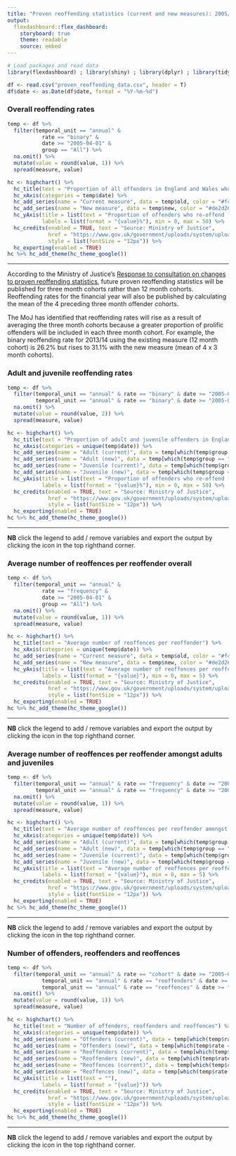 ```yaml
---
title: "Proven reoffending statistics (current and new measures): 2005/06-2013/14"
output: 
  flexdashboard::flex_dashboard:
    storyboard: true
    theme: readable
    source: embed
---
```


```r
# Load packages and read data
library(flexdashboard) ; library(shiny) ; library(dplyr) ; library(tidyr) ; library(highcharter)

df <- read.csv("proven_reoffending_data.csv", header = T)
df$date <- as.Date(df$date, format = "%Y-%m-%d")
```

### Overall reoffending rates

```r
temp <- df %>% 
  filter(temporal_unit == "annual" & 
           rate == "binary" &
           date >= "2005-04-01" &
           group == "All") %>% 
  na.omit() %>% 
  mutate(value = round(value, 1)) %>% 
  spread(measure, value)

hc <- highchart() %>%
  hc_title(text = "Proportion of all offenders in England and Wales who commit a proven re-offence") %>% 
  hc_xAxis(categories = temp$date) %>% 
  hc_add_series(name = "Current measure", data = temp$old, color = "#fc9272") %>% 
  hc_add_series(name = "New measure", data = temp$new, color = "#de2d26") %>% 
  hc_yAxis(title = list(text = "Proportion of offenders who re-offend (%)"),
           labels = list(format = "{value}%"), min = 0, max = 50) %>% 
  hc_credits(enabled = TRUE, text = "Source: Ministry of Justice",
             href = "https://www.gov.uk/government/uploads/system/uploads/attachment_data/file/519686/proven-reoffending-consultation-supporting-tables.xlsx",
             style = list(fontSize = "12px")) %>%
  hc_exporting(enabled = TRUE)
hc %>% hc_add_theme(hc_theme_google())
```

*** 

According to the Ministry of Justice's [Response to consultation on changes to proven reoffending statistics](https://www.gov.uk/government/uploads/system/uploads/attachment_data/file/519644/proven-reoffending-consultation-response.pdf), future proven reoffending statistics will be published for three month cohorts rather than 12 month cohorts. Reoffending rates for the financial year will also be published by calculating the mean of the 4 preceding three month offender cohorts. 

The MoJ has identified that reoffending rates will rise as a result of averaging the three month cohorts because a greater proportion of prolific offenders will be included in each three month cohort. For example, the binary reoffending rate for 2013/14 using the existing measure (12 month cohort) is 26.2% but rises to 31.1% with the new measure (mean of 4 x 3 month cohorts).

### Adult and juvenile reoffending rates

```r
temp <- df %>% 
  filter(temporal_unit == "annual" & rate == "binary" & date >= "2005-04-01" & group == "Adult" |
         temporal_unit == "annual" & rate == "binary" & date >= "2005-04-01" & group == "Juvenile" ) %>% 
  na.omit() %>% 
  mutate(value = round(value, 2)) %>% 
  spread(measure, value)

hc <- highchart() %>%
  hc_title(text = "Proportion of adult and juvenile offenders in England and Wales who commit a proven re-offence") %>% 
  hc_xAxis(categories = unique(temp$date)) %>%
  hc_add_series(name = "Adult (current)", data = temp[which(temp$group == "Adult"), ]$old, color = "#a1d99b") %>% 
  hc_add_series(name = "Adult (new)", data = temp[which(temp$group == "Adult"), ]$new, color = "#31a354") %>% 
  hc_add_series(name = "Juvenile (current)", data = temp[which(temp$group == "Juvenile"), ]$old, color = "#a6bddb") %>% 
  hc_add_series(name = "Juvenile (new)", data = temp[which(temp$group == "Juvenile"), ]$new, color = "#2b8cbe") %>% 
  hc_yAxis(title = list(text = "Proportion of offenders who re-offend (%)"),
           labels = list(format = "{value}%"), min = 0, max = 50) %>% 
  hc_credits(enabled = TRUE, text = "Source: Ministry of Justice",
             href = "https://www.gov.uk/government/uploads/system/uploads/attachment_data/file/519686/proven-reoffending-consultation-supporting-tables.xlsx",
             style = list(fontSize = "12px")) %>%
  hc_exporting(enabled = TRUE)
hc %>% hc_add_theme(hc_theme_google())
```

*** 

**NB** click the legend to add / remove variables and export the output by clicking the icon in the top righthand corner.

### Average number of reoffences per reoffender overall

```r
temp <- df %>% 
  filter(temporal_unit == "annual" & 
           rate == "frequency" &
           date >= "2005-04-01" &
           group == "All") %>% 
  na.omit() %>% 
  mutate(value = round(value, 1)) %>% 
  spread(measure, value)

hc <- highchart() %>%
  hc_title(text = "Average number of reoffences per reoffender") %>% 
  hc_xAxis(categories = unique(temp$date)) %>% 
  hc_add_series(name = "Current measure", data = temp$old, color = "#fc9272") %>% 
  hc_add_series(name = "New measure", data = temp$new, color = "#de2d26") %>% 
  hc_yAxis(title = list(text = "Average number of reoffences per reoffender"),
           labels = list(format = "{value}"), min = 0, max = 5) %>% 
  hc_credits(enabled = TRUE, text = "Source: Ministry of Justice",
             href = "https://www.gov.uk/government/uploads/system/uploads/attachment_data/file/519686/proven-reoffending-consultation-supporting-tables.xlsx",
             style = list(fontSize = "12px")) %>%
  hc_exporting(enabled = TRUE)
hc %>% hc_add_theme(hc_theme_google())
```

*** 

**NB** click the legend to add / remove variables and export the output by clicking the icon in the top righthand corner.

### Average number of reoffences per reoffender amongst adults and juveniles

```r
temp <- df %>% 
  filter(temporal_unit == "annual" & rate == "frequency" & date >= "2005-04-01" & group == "Adult" |
         temporal_unit == "annual" & rate == "frequency" & date >= "2005-04-01" & group == "Juvenile" ) %>% 
  na.omit() %>% 
  mutate(value = round(value, 1)) %>% 
  spread(measure, value)

hc <- highchart() %>%
  hc_title(text = "Average number of reoffences per reoffender amongst adults and juveniles") %>% 
  hc_xAxis(categories = unique(temp$date)) %>% 
  hc_add_series(name = "Adult (current)", data = temp[which(temp$group == "Adult"), ]$old, color = "#a1d99b") %>% 
  hc_add_series(name = "Adult (new)", data = temp[which(temp$group == "Adult"), ]$new, color = "#31a354") %>% 
  hc_add_series(name = "Juvenile (current)", data = temp[which(temp$group == "Juvenile"), ]$old, color = "#a6bddb") %>% 
  hc_add_series(name = "Juvenile (new)", data = temp[which(temp$group == "Juvenile"), ]$new, color = "#2b8cbe") %>%
  hc_yAxis(title = list(text = "Average number of reoffences per reoffender"),
           labels = list(format = "{value}"), min = 0, max = 5) %>% 
  hc_credits(enabled = TRUE, text = "Source: Ministry of Justice",
             href = "https://www.gov.uk/government/uploads/system/uploads/attachment_data/file/519686/proven-reoffending-consultation-supporting-tables.xlsx",
             style = list(fontSize = "12px")) %>%
  hc_exporting(enabled = TRUE)
hc %>% hc_add_theme(hc_theme_google())
```

*** 

**NB** click the legend to add / remove variables and export the output by clicking the icon in the top righthand corner.

### Number of offenders, reoffenders and reoffences

```r
temp <- df %>% 
  filter(temporal_unit == "annual" & rate == "cohort" & date >= "2005-04-01" & group == "All" |
           temporal_unit == "annual" & rate == "reoffenders" & date >= "2005-04-01" & group == "All" |
           temporal_unit == "annual" & rate == "reoffences" & date >= "2005-04-01" & group == "All") %>% 
  na.omit() %>% 
  mutate(value = round(value, 1)) %>% 
  spread(measure, value)

hc <- highchart() %>%
  hc_title(text = "Number of offenders, reoffenders and reoffences") %>% 
  hc_xAxis(categories = unique(temp$date)) %>% 
  hc_add_series(name = "Offenders (current)", data = temp[which(temp$rate == "cohort"), ]$old, color = "#fdae6b") %>% 
  hc_add_series(name = "Offenders (new)", data = temp[which(temp$rate == "cohort"), ]$new, color = "#e6550d") %>% 
  hc_add_series(name = "Reoffenders (current)", data = temp[which(temp$rate == "reoffenders"), ]$old, color = "#a1d99b") %>%
  hc_add_series(name = "Reoffenders (new)", data = temp[which(temp$rate == "reoffenders"), ]$new, color = "#31a354") %>% 
  hc_add_series(name = "Reoffences (current)", data = temp[which(temp$rate == "reoffences"), ]$old, color = "#bdbdbd") %>% 
  hc_add_series(name = "Reoffences (new)", data = temp[which(temp$rate == "reoffences"), ]$new, color = "#636363") %>% 
  hc_yAxis(title = list(text = ""),
           labels = list(format = "{value}")) %>% 
  hc_credits(enabled = TRUE, text = "Source: Ministry of Justice",
             href = "https://www.gov.uk/government/uploads/system/uploads/attachment_data/file/519686/proven-reoffending-consultation-supporting-tables.xlsx",
             style = list(fontSize = "12px")) %>%
  hc_exporting(enabled = TRUE)
hc %>% hc_add_theme(hc_theme_google())
```

*** 

**NB** click the legend to add / remove variables and export the output by clicking the icon in the top righthand corner.